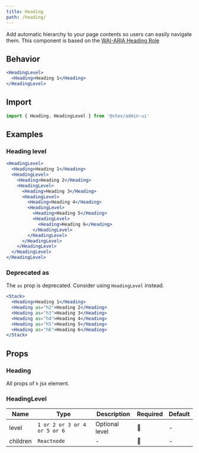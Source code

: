 ```yaml
---
title: Heading
path: /heading/
---
```


Add automatic hierarchy to your page contents so users can easily navigate them. This component is based on the [WAI-ARIA Heading Role](https://w3c.github.io/aria/#heading)

## Behavior

```jsx live
<HeadingLevel>
  <Heading>Heading 1</Heading>
</HeadingLevel>
```

## Import

```jsx isStatic
import { Heading, HeadingLevel } from '@vtex/admin-ui'
```

## Examples

### Heading level

```jsx live
<HeadingLevel>
  <Heading>Heading 1</Heading>
  <HeadingLevel>
    <Heading>Heading 2</Heading>
    <HeadingLevel>
      <Heading>Heading 3</Heading>
      <HeadingLevel>
        <Heading>Heading 4</Heading>
        <HeadingLevel>
          <Heading>Heading 5</Heading>
          <HeadingLevel>
            <Heading>Heading 6</Heading>
          </HeadingLevel>
        </HeadingLevel>
      </HeadingLevel>
    </HeadingLevel>
  </HeadingLevel>
</HeadingLevel>
```

### Deprecated as

The `as` prop is deprecated. Consider using `HeadingLevel` instead.

```jsx live
<Stack>
  <Heading>Heading 1</Heading>
  <Heading as="h2">Heading 2</Heading>
  <Heading as="h3">Heading 3</Heading>
  <Heading as="h4">Heading 4</Heading>
  <Heading as="h5">Heading 5</Heading>
  <Heading as="h6">Heading 6</Heading>
</Stack>
```

## Props

### Heading

All props of `h` jsx element.

### HeadingLevel

| Name     | Type                         | Description    | Required | Default |
| -------- | ---------------------------- | -------------- | -------- | ------- |
| level    | `1 or 2 or 3 or 4 or 5 or 6` | Optional level | 🚫       | -       |
| children | `Reactnode`                  | -              | 🚫       | -       |
